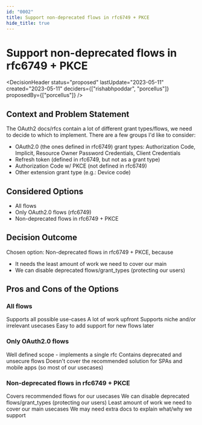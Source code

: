 ```yaml
---
id: "0002"
title: Support non-deprecated flows in rfc6749 + PKCE
hide_title: true
---
```



# Support non-deprecated flows in rfc6749 + PKCE

<DecisionHeader status="proposed" lastUpdate="2023-05-11" created="2023-05-11" deciders={["rishabhpoddar", "porcellus"]} proposedBy={["porcellus"]} />

## Context and Problem Statement

The OAuth2 docs/rfcs contain a lot of different grant types/flows, we need to decide to which to implement. There are a few groups I'd like to consider:
- OAuth2.0 (the ones defined in rfc6749) grant types: Authorization Code, Implicit, Resource Owner Password Credentials, Client Credentials
- Refresh token (defined in rfc6749, but not as a grant type)
- Authorization Code w/ PKCE (not defined in rfc6749)
- Other extension grant type (e.g.: Device code)

## Considered Options

* All flows
* Only OAuth2.0 flows (rfc6749)
* Non-deprecated flows in rfc6749 + PKCE

## Decision Outcome

Chosen option: Non-deprecated flows in rfc6749 + PKCE, because

* It needs the least amount of work we need to cover our main 
* We can disable deprecated flows/grant_types (protecting our users)


## Pros and Cons of the Options

### All flows

<ArgumentPro> Supports all possible use-cases </ArgumentPro>
<ArgumentCon> A lot of work upfront </ArgumentCon>
<ArgumentCon> Supports niche and/or irrelevant usecases </ArgumentCon>
<ArgumentCon> Easy to add support for new flows later </ArgumentCon>

### Only OAuth2.0 flows

<ArgumentPro> Well defined scope - implements a single rfc </ArgumentPro>
<ArgumentCon> Contains deprecated and unsecure flows </ArgumentCon>
<ArgumentCon> Doesn't cover the recommended solution for SPAs and mobile apps (so most of our usecases) </ArgumentCon>

### Non-deprecated flows in rfc6749 + PKCE

<ArgumentPro> Covers recommended flows for our usecases </ArgumentPro>
<ArgumentPro> We can disable deprecated flows/grant_types (protecting our users) </ArgumentPro>
<ArgumentPro> Least amount of work we need to cover our main usecases </ArgumentPro>
<ArgumentCon> We may need extra docs to explain what/why we support </ArgumentCon>
